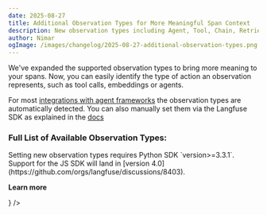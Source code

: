 ```yaml
---
date: 2025-08-27
title: Additional Observation Types for More Meaningful Span Context
description: New observation types including Agent, Tool, Chain, Retriever, Evaluator, Embedding, and Guardrail provide semantic meaning to your traces.
author: Nimar
ogImage: /images/changelog/2025-08-27-additional-observation-types.png
---
```



<ChangelogHeader />

We've expanded the supported observation types to bring more meaning to your spans. Now, you can easily identify the type of action an observation represents, such as tool calls, embeddings or agents.

For most [integrations with agent frameworks](/docs/integrations) the observation types are automatically detected. You can also manually set them via the Langfuse SDK as explained in the [docs](/docs/observability/features/observation-types)

### Full List of Available Observation Types:

<ObservationTypesList />

<Callout type="info">
  Setting new observation types requires Python SDK `version>=3.3.1`. Support
  for the JS SDK will land in [version
  4.0](https://github.com/orgs/langfuse/discussions/8403).
</Callout>

**Learn more**


<Cards num={1}>
  <Card
    title="Observation Types Documentation"
    href="/docs/observability/features/observation-types"
    icon={<Book />}
  />
</Cards>
